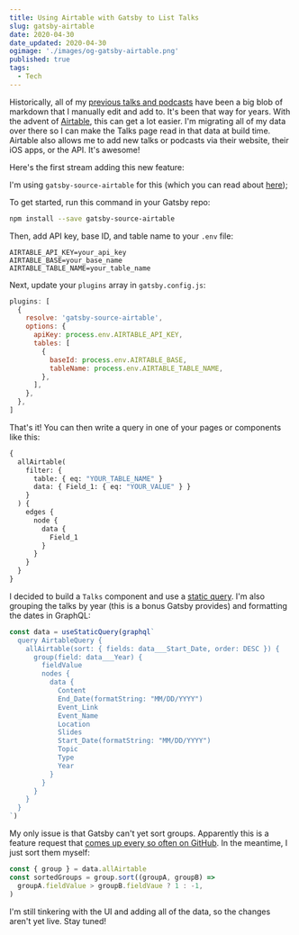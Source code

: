 ```yaml
---
title: Using Airtable with Gatsby to List Talks
slug: gatsby-airtable
date: 2020-04-30
date_updated: 2020-04-30
ogimage: './images/og-gatsby-airtable.png'
published: true
tags:
  - Tech
---
```



<GatsbyBanner />

Historically, all of my [previous talks and podcasts](http://www.samjulien.com/talks) have been a big blob of markdown that I manually edit and add to. It's been that way for years. With the advent of [Airtable](https://airtable.com/), this can get a lot easier. I'm migrating all of my data over there so I can make the Talks page read in that data at build time. Airtable also allows me to add new talks or podcasts via their website, their iOS apps, or the API. It's awesome!

Here's the first stream adding this new feature:

<YouTube shortCode="rxrcFYZ-nHQ" />

I'm using `gatsby-source-airtable` for this (which you can read about [here](https://www.gatsbyjs.org/packages/gatsby-source-airtable/));

To get started, run this command in your Gatsby repo:

```bash
npm install --save gatsby-source-airtable
```

Then, add API key, base ID, and table name to your `.env` file:

```
AIRTABLE_API_KEY=your_api_key
AIRTABLE_BASE=your_base_name
AIRTABLE_TABLE_NAME=your_table_name
```

Next, update your `plugins` array in `gatsby.config.js`:

```js
plugins: [
  {
    resolve: 'gatsby-source-airtable',
    options: {
      apiKey: process.env.AIRTABLE_API_KEY,
      tables: [
        {
          baseId: process.env.AIRTABLE_BASE,
          tableName: process.env.AIRTABLE_TABLE_NAME,
        },
      ],
    },
  },
]
```

That's it! You can then write a query in one of your pages or components like this:

```graphql
{
  allAirtable(
    filter: {
      table: { eq: "YOUR_TABLE_NAME" }
      data: { Field_1: { eq: "YOUR_VALUE" } }
    }
  ) {
    edges {
      node {
        data {
          Field_1
        }
      }
    }
  }
}
```

I decided to build a `Talks` component and use a [static query](https://www.gatsbyjs.org/docs/static-query/). I'm also grouping the talks by year (this is a bonus Gatsby provides) and formatting the dates in GraphQL:

```jsx
const data = useStaticQuery(graphql`
  query AirtableQuery {
    allAirtable(sort: { fields: data___Start_Date, order: DESC }) {
      group(field: data___Year) {
        fieldValue
        nodes {
          data {
            Content
            End_Date(formatString: "MM/DD/YYYY")
            Event_Link
            Event_Name
            Location
            Slides
            Start_Date(formatString: "MM/DD/YYYY")
            Topic
            Type
            Year
          }
        }
      }
    }
  }
`)
```

My only issue is that Gatsby can't yet sort groups. Apparently this is a feature request that [comes up every so often on GitHub](https://github.com/gatsbyjs/gatsby/issues/17690). In the meantime, I just sort them myself:

```js
const { group } = data.allAirtable
const sortedGroups = group.sort((groupA, groupB) =>
  groupA.fieldValue > groupB.fieldVaue ? 1 : -1,
)
```

I'm still tinkering with the UI and adding all of the data, so the changes aren't yet live. Stay tuned!
